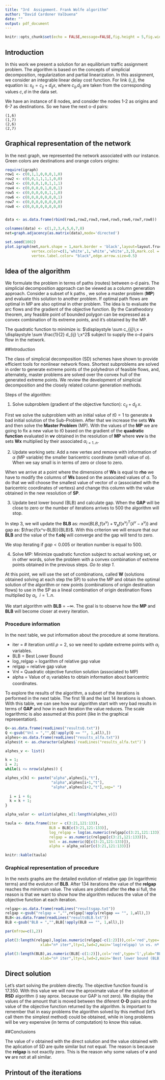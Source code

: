 ```yaml
---
title: "3rd  Assignment. Frank Wolfe algorithm"
author: "David Cardoner Valbuena"
date: ""
output: pdf_document
---
```


```r
knitr::opts_chunk$set(echo = FALSE,message=FALSE,fig.height = 5,fig.width = 7,comment='',warning=FALSE)
```

## Introduction

In this work we present a solution for an equilibrium traffic assignment problem. The algorithm is based on the concepts of simplicial decomposition, regularization and partial linearization. In this assignment, we consider an integrable linear delay cost function. For link $(i,j)$, the equation is: $s_{ij} = c_{ij} + d_{ij} x$, where $c_{ij}$,$d_{ij}$ are taken from the corresponding values $c,d$ in the data set.


We have an instance of 8 nodes, and consider the nodes 1-2 as origins and 6-7 as destinations. So we have the next o-d pairs:


```
(1,6)
(1,7)
(2,6)
(2,7)
```


## Graphical representation of the network

In the next graph, we represented the network associated with our instance. Green colors are destinations and orange colors origins:

```r
require(igraph)
row1 <- c(0,1,1,0,0,0,1,0)
row2 <- c(0,0,1,1,1,1,0,0)
row3 <- c(0,0,0,1,0,1,1,1)
row4 <- c(0,0,0,0,1,0,0,1)
row5 <- c(0,0,0,0,0,1,1,0)
row6 <- c(0,0,0,0,0,0,0,1)
row7 <- c(0,0,0,0,0,0,0,0)
row8 <- c(0,0,0,0,0,0,0,0)


data <- as.data.frame(rbind(row1,row2,row3,row4,row5,row6,row7,row8))

colnames(data) <- c(1,2,3,4,5,6,7,8)
net=graph.adjacency(as.matrix(data),mode='directed')

set.seed(1002)
plot.igraph(net,mark.shape = 1,mark.border = 'black',layout=layout.fruchterman.reingold,
            vertex.color=c(1,'white',1,'white','white',3,3),mark.col = 'black',
            vertex.label.color= "black",edge.arrow.size=0.5)


```

## Idea of the algorithm

We formulate the problem in terms of paths (routes) between o-d pairs. The simplicial decomposition approach can be viewed as a column generation approach. Consider a subset of k paths , we solve a master problem (**MP**) and evaluate this solution to another problem. If optimal path flows are optimal in MP are also optimal in other problem. The idea is to evaluate the arc flows and the gradient of the objective function. By the Caratheodory theorem, any feasible point of bounded polygon can be expressed as a convex combination of its extreme points, and it's obtained by the MP.

The quadratic function to minimize is: $\displaystyle \sum c_{ij}\;x + \displaystyle \sum \frac{1}{2} d_{ij} \;x^2$ subject to supply the o-d pairs flow in the network.

##Introduction


The class of simplicial decomposition (SD) schemes have shown to provide efficient tools for nonlinear network flows. Shortest subproblems are solved in order to generate extreme points of the polyhedron of feasible flows, and, alternately, master problems are solved over the convex hull of the generated extreme points. We review the development of simplicial decomposition and the closely related column generation methods.

Steps of the algorithm:

1) Solve subproblem (gradient of the objective function): $c_{ij} + d_{ij}\;x$.

First we solve the subproblem with an initial value of $t0 = 1$ to generate a bad initial solution of the Sub-Problem. After that we increase the sets **Ws** and then solve the __Master Problem__ (MP).
With the values of the **MP** we are going to fix a new value to $t0$ based on the gradient of the __quadratic function__ evaluated in __vv__ obtained in the resolution of **MP** where __vvv__ is the sets __Wx__ multiplied by their associated $\alpha_{i = 1..n}$. 

2) Update working sets: Add a new vertex and remove with information of $\alpha$ (MP variable) the smaller baricentric coordinate (small value of $\alpha$). When we say small is in terms of zero or close to zero.

When we arrive at a point where the dimensions of __Ws__ is equal to __rho__ we have to modify the columns of __Ws__ based on the associated values of $\alpha$. To do that we will choose the smallest value of vector of $\alpha$ (associated with the baricentric coordinates of vertexs) and change this column with the value obtained in the new resolution of **SP**.

3) Update best lower bound (BLB) and calculate gap. When the **GAP** will be close to zero or the number of iterations arrives to 500 the algorithm will stop.

In step 3, we will update the __BLB__ as: $max(BLB,f(x^v)+\nabla_xf(x^v)^T(\hat{x}^v-x^v))$ and gap as: $\frac{f(x^v-BLB)}{BLB}$. With this criterion we will ensure that our __BLB__ and the value of the __f.obj__ will converge and the gap will tend to zero.

We stop iterating if $gap < 0.005$ or iteration number is equal to 500.

4) Solve MP: Minimize quadratic function subject to actual working set, or in other words, solve the problem with a convex combination of extreme points obtained in the previous steps. *Go to step 1*.

At this point, we will use the set of combinations, called __W__ (solutions obtained solving at each step the SP) to solve the MP and obtain the optimal solution of the algorithm or new points (combinations of origin destination flows) to use in the SP as a lineal combination of origin destination flows multiplied by $\alpha_{i}$, $\; i= 1..n$. 

We start algorithm with __BLB__ = $-\infty$. The goal is to observe how the __MP__ and __BLB__ will become closer at every iteration. 


### Procedure information

In the next table, we put information about the procedure at some iterations.

- iter = # iteration until $\rho=2$, so we need to update extreme points with  $\alpha_i$ variables.
- BLB = Best Lower Bound
- log_relgap = logarithm of relative gap value
- relgap = relative gap value
- Vnl = Quadratic objective function solution (associated to MP)
- alpha = Value of $\alpha_i$ variables to obtain information about baricentric coordinates.

To explore the results of the algorithm, a subset of the iterations is performed in the next table. The first 18 and the last 14 iterations is shown. With this table, we can see how our algorithm start with very bad results in terms of __GAP__ and how in each iteration the value reduces. The scale logarithmic is also assumed at this point (like in the graphical representation). 

```r
Q<-as.data.frame(readLines("resultsQ.txt"))
Q <-gsub("Vnl = ","",Q[!apply(Q == "", 1,all),])
alphes<-as.data.frame(readLines("results_alfa.txt"))
alphes$t <- as.character(alphes$`readLines("results_alfa.txt")`)

alphes_v <- list()

k = 1;
i = 2;
while(i <= nrow(alphes)) {

alphes_v[k] <- paste("alpha",alphes[i,"t"],
                     "alpha",alphes[i+1,"t"],
                     "alpha",alphes[i+2,"t"],sep=" ")
  
  i = i + 6;                     
  k = k + 1;
}

alpha_valor <- unlist(alphes_v[1:length(alphes_v)])

taula <- data.frame(iter = c(3:21,121:133),
                    BLB = BLB[c(3:21,121:133)],
                    log_relgap = log(as.numeric(relgap[c(3:21,121:133)])),
                    relgap = as.numeric(relgap[c(3:21,121:133)]),
                    Vnl = as.numeric(Q[c(3:21,121:133)]),
                    alpha = alpha_valor[c(3:21,121:133)])

knitr::kable(taula)
```

### Graphical representation of procedure

In the nexts graphs are the detailed evolution of relative gap (in logarithmic terms) and the evoluton of __BLB__. After 134 iterations the value of the __relgap__ reaches the minimum value. The values are plotted after the **rho** si full, the reason is that we want to show how the algorithm reduces the value of the objective function at each iteration.

```r
relgap<-as.data.frame(readLines("resultsgap.txt"))
relgap <-gsub("relgap = ","",relgap[!apply(relgap == "", 1,all),])
BLB<-as.data.frame(readLines("resultsBLB.txt"))
BLB <-gsub("BLB = ","",BLB[!apply(BLB == "", 1,all),])

par(mfrow=c(1,2))

plot(3:length(relgap),log(as.numeric(relgap[-c(1:2)])),col='red',type='l',ylab="log(relgap)",
                xlab="nº iter",lty=1,lwd=2,main='log(relgap) \n vs. nº iter')

plot(3:length(BLB),as.numeric(BLB[-c(1:2)]),col='red',type='l',ylab="BLB value",
                xlab="nº iter",lty=1,lwd=2,main='Best lower bound (BLB) \n vs. nº iter')
```


## Direct solution

Let's start solving the problem directly. The objective function found is 17.350. With this value we will now the aproximate value of the solution of **RSD** algorithm (i say aprox. because our GAP is not zero). We display the values of the amount that is moved between the diferent __O-D__ pairs and the value of the objective function returned by the algorithm. Is important to remember that in easy problems the algorithm solved by this method (let's call them the simplest method) could be obtained, while in long problems will be very expensive (in terms of computation) to know this value.

##Conclusions

The value of v obtained with the direct solution and the value obtained with the aplication of SD are quite similar but not equal. The reason is because the __relgap__ is not exactly zero. This is the reason why some values of __v__ and __vv__ are not at all similar.

## Printout of the iterations

